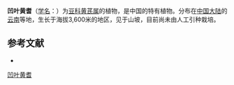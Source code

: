 {{Speciesbox
| name = 凹叶黄耆
| status = 
| status_system = 
| image =
| genus = Astragalus
| species = retusifoliatus
| authority = Y. C. Ho in Bull.
}}

'''凹叶黄耆'''（[[学名|学名]]：{{lang|la|''Astragalus retusifoliatus''}}）为[[豆科|豆科]][[黄芪属|黄芪属]]的植物，是中国的特有植物。分布在[[中国大陆|中国大陆]]的[[云南|云南]]等地，生长于海拔3,600米的地区，见于山坡，目前尚未由人工引种栽培。

== 参考文献 ==
<div class="references-small">
* {{cite web| url =http://www.bioinfo.cn/db05/KmzwSpecies.php?action=view&id=15783| title =凹叶黄耆| work =《中国高等植物数据库全库》| publisher =中国科学院微生物研究所| author =昆明植物研究所| accessdate =2009-02-25| deadurl =yes| archiveurl =https://web.archive.org/web/20160305091526/http://www.bioinfo.cn/db05/KmzwSpecies.php?action=view&id=15783| archivedate =2016-03-05}}
</div>
{{Taxonbar|from=Q10896550}}

[[Category:黄芪属|凹叶黄耆]]


{{植物小作品}}
